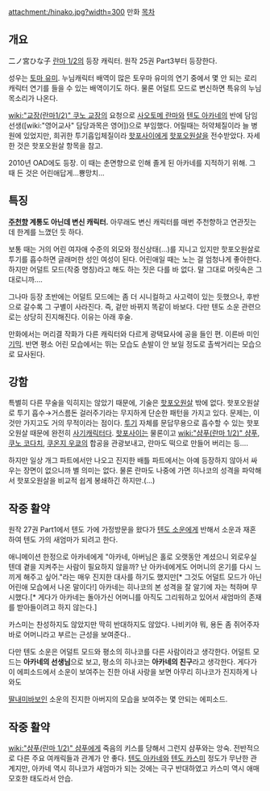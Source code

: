 attachment:/hinako.jpg?width=300
만화
[[목차]]
== 개요 ==
二ノ宮ひな子
[[란마 1/2]]의 등장 캐릭터. 원작 25권 Part3부터 등장한다.

성우는 [[토마 유미]]. 누님캐릭터 배역이 많은 토우마 유미의 연기 중에서 몇 안 되는 로리 캐릭터 연기를 들을 수 있는 배역이기도 하다. 물론 어덜트 모드로 변신하면 특유의 누님목소리가 나온다.

[[wiki:"교장(란마1/2)" 쿠노 교장]]의 요청으로 [[사오토메 란마]]와 [[텐도 아카네]]의 반에 담임 선생([wiki:"영어교사" 담당과목은 영어])으로 부임했다. 어릴때는 허약체질이라 늘 병원에 있었지만, 희귀한 투기흡입체질이라 [[핫포사이]]에게 [[핫포오원살]]을 전수받았다. 자세한 것은 핫포오원살 항목을 참고.

2010년 OAD에도 등장. 이 때는 춘면향으로 인해 졸게 된 아카네를 지적하기 위해. 그 때 든 것은 어린애답게...뿅망치...

== 특징 ==
'''[[주천향]] 계통도 아닌데 변신 캐릭터.''' 아무래도 변신 캐릭터를 매번 주천향하고 연관짓는데 한계를 느꼈던 듯 하다.

보통 때는 거의 어린 여자애 수준의 외모와 정신상태(…)를 지니고 있지만 핫포오원살로 투기를 흡수하면 글래머한 성인 여성이 된다. 어린애일 때는 노는 걸 엄청나게 좋아한다. 하지만 어덜트 모드(작중 명칭)라고 해도 하는 짓은 다를 바 없다. 말 그대로 머릿속은 그대로니까….

그나마 등장 초반에는 어덜트 모드에는 좀 더 시니컬하고 사고력이 있는 듯했으나, 후반으로 갈수록 그 구별이 사라진다. 즉, 겉만 바뀌지 똑같이 바보다. 다만 텐도 소운 관련으로는 상당히 진지해진다. 이유는 아래 후술.

만화에서는 머리결 작화가 다른 캐릭터와 다르게 광택묘사에 공을 들인 편. 이른바 미인 [[기믹]]. 반면 평소 어린 모습에서는 뛰는 모습도 손발이 안 보일 정도로 촐싹거리는 모습으로 묘사된다.

== 강함 ==
특별히 다른 무술을 익히지는 않았기 때문에, 기술은 [[핫포오원살]] 밖에 없다. 핫포오원살로 투기 흡수→거스름돈 걸러주기라는 무지하게 단순한 패턴을 가지고 있다. 문제는, 이것만 가지고도 거의 무적이라는 점이다. [[투기]] 자체를 문답무용으로 흡수할 수 있는 핫포오원살 때문에 완전히 [[사기캐릭터]]다. [[핫포사이]]는 물론이고 [[wiki:"샴푸(란마 1/2)" 샴푸]], [[쿠노 코다치]], [[쿠온지 우쿄]]의 합공을 관광보내고, 란마도 떡으로 만들어 버리는 등….

하지만 일상 개그 파트에서만 나오고 진지한 배틀 파트에서는 아예 등장하지 않아서 싸우는 장면이 없으니까 별 의미는 없다. 물론 란마도 나중에 가면 히나코의 성격을 파악해서 핫포오원살을 비교적 쉽게 봉쇄하긴 하지만.(…)

== 작중 활약 ==
원작 27권 Part1에서 텐도 가에 가정방문을 왔다가 [[텐도 소운]]에게 반해서 소운과 재혼하여 텐도 가의 새엄마가 되려고 한다.

애니메이션 한정으로 아카네에게 "아카네, 아버님은 홀로 오랫동안 계셨으니 외로우실 텐데 곁을 지켜주는 사람이 필요하지 않을까? 난 아카네에게도 어머니의 온기를 다시 느끼게 해주고 싶어."라는 매우 진지한 대사를 하기도 했지만[* 그것도 어덜트 모드가 아닌 어린애 모습에서 나온 말이다!] 아카네는 히나코의 본 성격을 잘 알기에 자는 척하며 무시했다.[* 게다가 아카네는 돌아가신 어머니를 아직도 그리워하고 있어서 새엄마의 존재를 받아들이려고 하지 않는다.]

카스미는 찬성하지도 않았지만 딱히 반대하지도 않았다. 나비키야 뭐, 용돈 좀 쥐어주자 바로 어머니라고 부르는 근성을 보여준다..

다만 텐도 소운은 어덜트 모드와 평소의 히나코를 다른 사람이라고 생각한다. 어덜트 모드는 '''아카네의 선생님'''으로 보고, 평소의 히나코는 '''아카네의 친구'''라고 생각한다. 게다가 이 에피소드에서 소운이 보여주는 진한 아내 사랑을 보면 아무리 히나코가 진지하게 나와도 

[[딸내미바보]]인 소운의 진지한 아버지의 모습을 보여주는 몇 안되는 에피소드.

== 작중 활약 ==
[[wiki:"샴푸(란마 1/2)" 샴푸]]에게 죽음의 키스를 당해서 그런지 샴푸와는 앙숙. 전반적으로 다른 주요 여캐릭들과 관계가 안 좋다. [[텐도 아카네]]와 [[텐도 카스미]] 정도가 무난한 관계지만, 아카네 역시 히나코가 새엄마가 되는 것에는 극구 반대하였고 카스미 역시 애매모호한 태도라서 안습.

